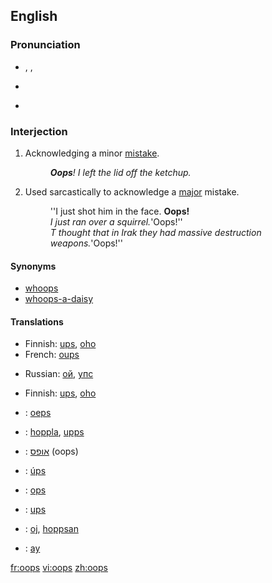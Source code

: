 {{also|OOPS}}
==English==

===Pronunciation===
* {{enPR|o͞ops}}, {{IPA|/uːps/|/ʊps/}}, {{SAMPA|/u:ps/}}
* {{audio|en-us-oops.ogg|Audio (US)}}
* {{audio|en-uk-Oops.ogg|Audio (UK)}}
*: {{rhymes|uːps}}

===Interjection===
{{en-intj}}

# Acknowledging a minor [[mistake]].
#: '''''Oops'''!  I left the lid off the ketchup.''
# Used sarcastically to acknowledge a [[major]] mistake.
#: ''I just shot him in the face.  '''Oops!'''
#: ''I just ran over a squirrel. '''Oops!''
#: ''T thought that in Irak they had massive destruction weapons. '''Oops!''

====Synonyms====
* [[whoops]]
* [[whoops-a-daisy]]

====Translations====
{{trans-top|acknowledging a minor mistake}}
* Finnish: [[ups]], [[oho]]
* French: [[oups]]
{{trans-mid}}
* Russian: [[ой]], [[упс]]
{{trans-bottom}}

{{trans-top|used sarcastically to acknowledge a major mistake}}
* Finnish: [[ups]], [[oho]]
{{trans-mid}}
{{trans-bottom}}

{{checktrans-top}}
* {{ttbc|Dutch}}: [[oeps]]
* {{ttbc|German}}: [[hoppla]], [[upps]]
* {{ttbc|Hebrew}}: [[אופס]] (oops)
* {{ttbc|Icelandic}}: [[úps]]
{{checktrans-mid}}
* {{ttbc|Italian}}: [[ops]]
* {{ttbc|Spanish}}: [[ups]]
* {{ttbc|Swedish}}: [[oj]], [[hoppsan]]
* {{ttbc|Turkish}}: [[ay]] <!----(Pronounced "I!")---->
{{checktrans-bottom}}

[[fr:oops]]
[[vi:oops]]
[[zh:oops]]